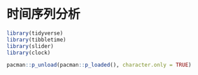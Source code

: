# 时间序列分析 {#tibbletime}


```r
library(tidyverse)
library(tibbletime)
library(slider)
library(clock)
```



```r
pacman::p_unload(pacman::p_loaded(), character.only = TRUE)
```
